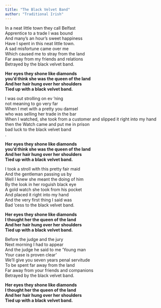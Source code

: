 ```yaml
---
title: "The Black Velvet Band"
author: "Traditional Irish"
---
```


In a neat little town they call Belfast\
Apprentice to a trade I was bound\
And many's an hour's sweet happiness\
Have I spent in this neat little town.\
A sad misfortune came over me\
Which caused me to stray from the land\
Far away from my friends and relations\
Betrayed by the black velvet band.

**Her eyes they shone like diamonds\
you'd think she was the queen of the land\
And her hair hung over her shoulders\
Tied up with a black velvet band.**

I was out strolling on ev 'ning\
not meaning to go very far\
When I met with a pretty you damsel\
who was selling her trade in the bar\
When I watched, she took from a  customer 
and slipped it right into my hand\
then the Watch came and put me in prison\
bad luck to the black velvet band\
.

**Her eyes they shone like diamonds\
you'd think she was the queen of the land\
And her hair hung over her shoulders\
Tied up with a black velvet band.**

I took a stroll with this pretty fair maid\
And the gentleman passing us by\
Well I knew she meant the doing of him\
By the look in her roguish black eye\
A gold watch she took from his pocket\
And placed it right into my hand\
And the very first thing I said was\
Bad 'cess to the black velvet band.

**Her eyes they shone like diamonds\
I thought her the queen of the land\
And her hair hung over her shoulders\
Tied up with a black velvet band.**

Before the judge and the jury\
Next morning I had to appear\
And the judge he said to me 'Young man\
Your case is proven clear'\
We'll give you seven years penal servitude\
To be spent far away from the land\
Far away from your friends and companions\
Betrayed by the black velvet band.

**Her eyes they shone like diamonds\
I thought her the queen of the land\
And her hair hung over her shoulders\
Tied up with a black velvet band.**
